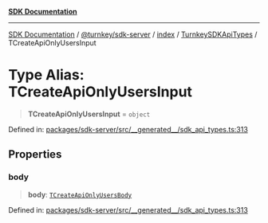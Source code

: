 [**SDK Documentation**](../../../../../../README.mdx)

***

[SDK Documentation](../../../../../../packages.mdx) / [@turnkey/sdk-server](../../../../README.mdx) / [index](../../../README.mdx) / [TurnkeySDKApiTypes](../README.mdx) / TCreateApiOnlyUsersInput

# Type Alias: TCreateApiOnlyUsersInput

> **TCreateApiOnlyUsersInput** = `object`

Defined in: [packages/sdk-server/src/\_\_generated\_\_/sdk\_api\_types.ts:313](https://github.com/tkhq/sdk/blob/3a88af7d1d927c6022706911d6af0f92f1440e00/packages/sdk-server/src/__generated__/sdk_api_types.ts#L313)

## Properties

### body

> **body**: [`TCreateApiOnlyUsersBody`](TCreateApiOnlyUsersBody.mdx)

Defined in: [packages/sdk-server/src/\_\_generated\_\_/sdk\_api\_types.ts:313](https://github.com/tkhq/sdk/blob/3a88af7d1d927c6022706911d6af0f92f1440e00/packages/sdk-server/src/__generated__/sdk_api_types.ts#L313)
